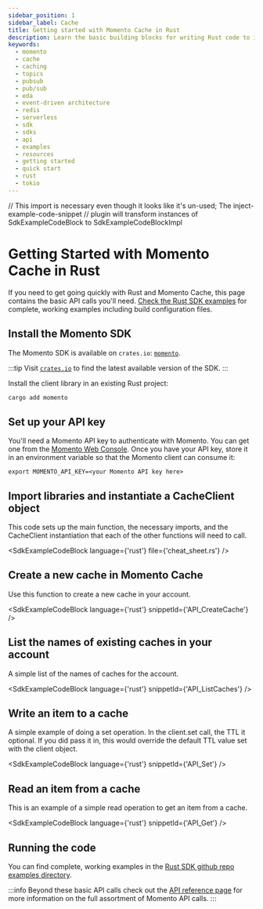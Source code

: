 ```yaml
---
sidebar_position: 1
sidebar_label: Cache
title: Getting started with Momento Cache in Rust
description: Learn the basic building blocks for writing Rust code to interact with Momento Cache.
keywords:
  - momento
  - cache
  - caching
  - topics
  - pubsub
  - pub/sub
  - eda
  - event-driven architecture
  - redis
  - serverless
  - sdk
  - sdks
  - api
  - examples
  - resources
  - getting started
  - quick start
  - rust
  - tokio
---
```


// This import is necessary even though it looks like it's un-used; The inject-example-code-snippet
// plugin will transform instances of SdkExampleCodeBlock to SdkExampleCodeBlockImpl

# Getting Started with Momento Cache in Rust

If you need to get going quickly with Rust and Momento Cache, this page contains the basic API calls you'll need. [Check the Rust SDK examples](https://github.com/momentohq/client-sdk-rust/tree/main/example) for complete, working examples including build configuration files.

## Install the Momento SDK

The Momento SDK is available on `crates.io`: [`momento`](
https://crates.io/crates/momento).

:::tip
Visit [`crates.io`](https://crates.io/crates/momento) to find the latest available version of the SDK.
:::

Install the client library in an existing Rust project:

```bash
cargo add momento
```

## Set up your API key

You'll need a Momento API key to authenticate with Momento.  You can get one from the [Momento Web Console](https://console.gomomento.com/caches).
Once you have your API key, store it in an environment variable so that the Momento client can consume it:

```
export MOMENTO_API_KEY=<your Momento API key here>
```

## Import libraries and instantiate a CacheClient object

This code sets up the main function, the necessary imports, and the CacheClient instantiation that each of the other functions will need to call.

<SdkExampleCodeBlock language={'rust'} file={'cheat_sheet.rs'} />

## Create a new cache in Momento Cache

Use this function to create a new cache in your account.

<SdkExampleCodeBlock language={'rust'} snippetId={'API_CreateCache'} />

## List the names of existing caches in your account

A simple list of the names of caches for the account.

<SdkExampleCodeBlock language={'rust'} snippetId={'API_ListCaches'} />

## Write an item to a cache

A simple example of doing a set operation. In the client.set call, the TTL it optional. If you did pass it in, this would override the default TTL value set with the client object.

<SdkExampleCodeBlock language={'rust'} snippetId={'API_Set'} />

## Read an item from a cache

This is an example of a simple read operation to get an item from a cache.

<SdkExampleCodeBlock language={'rust'} snippetId={'API_Get'} />

## Running the code

You can find complete, working examples in the [Rust SDK github repo examples directory](https://github.com/momentohq/client-sdk-rust/tree/main/example).

:::info
Beyond these basic API calls check out the [API reference page](/cache/develop/api-reference/index.mdx) for more information on the full assortment of Momento API calls.
:::
